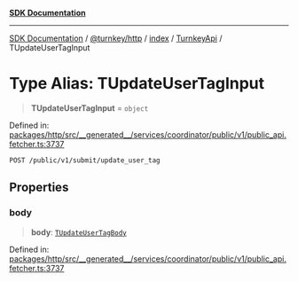 [**SDK Documentation**](../../../../../../README.mdx)

***

[SDK Documentation](../../../../../../packages.mdx) / [@turnkey/http](../../../../README.mdx) / [index](../../../README.mdx) / [TurnkeyApi](../README.mdx) / TUpdateUserTagInput

# Type Alias: TUpdateUserTagInput

> **TUpdateUserTagInput** = `object`

Defined in: [packages/http/src/\_\_generated\_\_/services/coordinator/public/v1/public\_api.fetcher.ts:3737](https://github.com/tkhq/sdk/blob/fd49bfe86475c8603b3eb385aa101efa36fa32fc/packages/http/src/__generated__/services/coordinator/public/v1/public_api.fetcher.ts#L3737)

`POST /public/v1/submit/update_user_tag`

## Properties

### body

> **body**: [`TUpdateUserTagBody`](TUpdateUserTagBody.mdx)

Defined in: [packages/http/src/\_\_generated\_\_/services/coordinator/public/v1/public\_api.fetcher.ts:3737](https://github.com/tkhq/sdk/blob/fd49bfe86475c8603b3eb385aa101efa36fa32fc/packages/http/src/__generated__/services/coordinator/public/v1/public_api.fetcher.ts#L3737)

